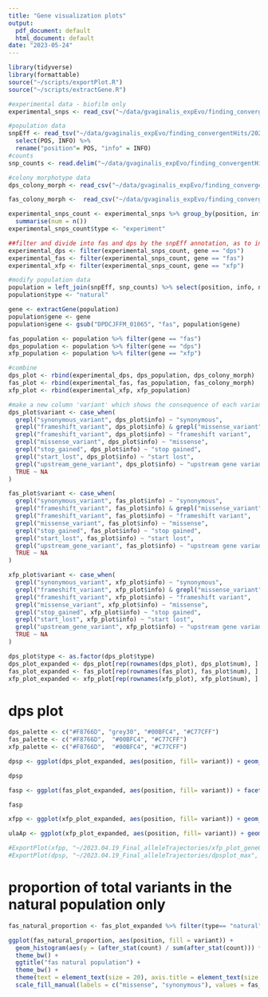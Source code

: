 ```yaml
---
title: "Gene visualization plots"
output:
  pdf_document: default
  html_document: default
date: "2023-05-24"
---
```

```r
library(tidyverse)
library(formattable)
source("~/scripts/exportPlot.R")
source("~/scripts/extractGene.R")
```

```r
#experimental data - biofilm only
experimental_snps <- read_csv("~/data/gvaginalis_expEvo/finding_convergentHits/2023.04.19_FindingConvergentHits/findingConvergentHits.csv") %>% filter(!(grepl("2022-04-12", ID)))  %>% mutate(strain = case_when(grepl("GV2", ID) ~ "GV2", grepl("14018", ID) ~ "14018")) %>% rename(position = "pos", info = "INFO") %>% filter(condition == "Biofilm")

#population data
snpEff <- read_tsv("~/data/gvaginalis_expEvo/finding_convergentHits/2023.01.17_snpCounts_popoolation/snpCounts/snpEff.tsv", skip= 8) %>% 
  select(POS, INFO) %>%
  rename("position"= POS, "info" = INFO)
#counts
snp_counts <- read.delim("~/data/gvaginalis_expEvo/finding_convergentHits/2023.01.17_snpCounts_popoolation/gapless_SNPcounts_perPosition.txt") 

#colony morphotype data
dps_colony_morph <- read_csv("~/data/gvaginalis_expEvo/finding_convergentHits/2023.04.19_FindingConvergentHits/dps_colony_morphotype_variants.csv") %>% mutate(type= gsub("colony_morph", "colony morphotype", type))

fas_colony_morph <-  read_csv("~/data/gvaginalis_expEvo/finding_convergentHits/2023.04.19_FindingConvergentHits/fas_colony_morphotype.csv") %>% mutate(strain = as.character(strain), type= gsub("colony_morph", "colony morphotype", type))
```



```r
experimental_snps_count <- experimental_snps %>% group_by(position, info, gene) %>%
  summarise(num = n())
experimental_snps_count$type <- "experiment"

##filter and divide into fas and dps by the snpEff annotation, as to include upstream variants.
experimental_dps <- filter(experimental_snps_count, gene == "dps")
experimental_fas <- filter(experimental_snps_count, gene == "fas")
experimental_xfp <- filter(experimental_snps_count, gene == "xfp")
```


```r
#modify population data
population = left_join(snpEff, snp_counts) %>% select(position, info, num)
population$type <- "natural"

gene <- extractGene(population)
population$gene <- gene
population$gene <- gsub("DPDCJFFM_01065", "fas", population$gene)

fas_population <- population %>% filter(gene == "fas")
dps_population <- population %>% filter(gene == "dps")
xfp_population <- population %>% filter(gene == "xfp")

#combine
dps_plot <- rbind(experimental_dps, dps_population, dps_colony_morph) 
fas_plot <- rbind(experimental_fas, fas_population, fas_colony_morph)
xfp_plot <- rbind(experimental_xfp, xfp_population) 

#make a new column 'variant' which shows the consequence of each variant as read in from info
dps_plot$variant <- case_when(
  grepl("synonymous_variant", dps_plot$info) ~ "synonymous",
  grepl("frameshift_variant", dps_plot$info) & grepl("missense_variant", dps_plot$info) ~ "frameshift variant, missense",
  grepl("frameshift_variant", dps_plot$info) ~ "frameshift variant",
  grepl("missense_variant", dps_plot$info) ~ "missense",
  grepl("stop_gained", dps_plot$info) ~ "stop gained",
  grepl("start_lost", dps_plot$info) ~ "start lost",
  grepl("upstream_gene_variant", dps_plot$info) ~ "upstream gene variant",
  TRUE ~ NA
)

fas_plot$variant <- case_when(
  grepl("synonymous_variant", fas_plot$info) ~ "synonymous", 
  grepl("frameshift_variant", fas_plot$info) & grepl("missense_variant", fas_plot$info) ~ "frameshift variant, missense",
  grepl("frameshift_variant", fas_plot$info) ~ "frameshift variant",
  grepl("missense_variant", fas_plot$info) ~ "missense",
  grepl("stop_gained", fas_plot$info) ~ "stop gained",
  grepl("start_lost", fas_plot$info) ~ "start lost",
  grepl("upstream_gene_variant", fas_plot$info) ~ "upstream gene variant",
  TRUE ~ NA
)

xfp_plot$variant <- case_when(
  grepl("synonymous_variant", xfp_plot$info) ~ "synonymous",
  grepl("frameshift_variant", xfp_plot$info) & grepl("missense_variant", xfp_plot$info) ~ "frameshift variant, missense",
  grepl("frameshift_variant", xfp_plot$info) ~ "frameshift variant",
  grepl("missense_variant", xfp_plot$info) ~ "missense",
  grepl("stop_gained", xfp_plot$info) ~ "stop gained",
  grepl("start_lost", xfp_plot$info) ~ "start lost",
  grepl("upstream_gene_variant", xfp_plot$info) ~ "upstream gene variant",
  TRUE ~ NA
)

```


```r
dps_plot$type <- as.factor(dps_plot$type)
dps_plot_expanded <- dps_plot[rep(rownames(dps_plot), dps_plot$num), ]
fas_plot_expanded <- fas_plot[rep(rownames(fas_plot), fas_plot$num), ]
xfp_plot_expanded <- xfp_plot[rep(rownames(xfp_plot), xfp_plot$num), ] %>% filter(gene == "xfp")

```

# dps plot 
```r
dps_palette <- c("#F8766D", "grey30", "#00BFC4", "#C77CFF")
fas_palette <- c("#F8766D",  "#00BFC4", "#C77CFF")
xfp_palette <- c("#F8766D",  "#00BFC4", "#C77CFF")

dpsp <- ggplot(dps_plot_expanded, aes(position, fill= variant)) + geom_histogram(position = "stack", binwidth = 5) + theme_bw() + facet_wrap(~type, dir = "v", scales= "free_y") + ggtitle("dps biofilm binwidth= 5bp") + theme_bw() + theme(text=element_text(size=14), legend.title = element_blank()) + scale_fill_manual(labels= c("missense", "stop gained", "synonymous", "upstream gene variant"), values= dps_palette)

dpsp

fasp <- ggplot(fas_plot_expanded, aes(position, fill= variant)) + facet_wrap(~type, dir = "v", scales="free_y") + geom_histogram(position = "stack", binwidth = 100) + theme_bw()  + ggtitle("fas biofilm binwidth= 100bp") + theme_bw() + theme(text=element_text(size=14), axis.title = element_text(size= 14), legend.title = element_blank()) + scale_fill_manual(labels= c("missense", "synonymous", "upstream gene variant"), values= fas_palette)

fasp

xfpp <- ggplot(xfp_plot_expanded, aes(position, fill= variant)) + geom_histogram(position = "stack", binwidth = 25) + theme_bw() + facet_wrap(~type, dir = "v", scales= "free_y") + ggtitle("xfp biofilm") + theme_bw() + theme(text=element_text(size=14), legend.title = element_blank()) + scale_fill_manual(labels= c( "missense", "synonymous", "upstream gene variant"), values= xfp_palette)

ulaAp <- ggplot(xfp_plot_expanded, aes(position, fill= variant)) + geom_histogram(position = "stack", binwidth = 25) + theme_bw() + facet_wrap(~type, dir = "v", scales= "free_y") + ggtitle("xfp biofilm") + theme_bw() + theme(text=element_text(size=14), legend.title = element_blank()) + scale_fill_manual(labels= c( "missense", "synonymous", "upstream gene variant"), values= xfp_palette)

#ExportPlot(xfpp, "~/2023.04.19_Final_alleleTrajectories/xfp_plot_geneOnly", height = 5, width = 8)
#ExportPlot(dpsp, "~/2023.04.19_Final_alleleTrajectories/dpsplot_max", height = 5, width = 8)

```

# proportion of total variants in the natural population only 
```r
fas_natural_proportion <- fas_plot_expanded %>% filter(type== "natural")

ggplot(fas_natural_proportion, aes(position, fill = variant)) +
  geom_histogram(aes(y = (after_stat(count) / sum(after_stat(count))) * 100), position = "stack", binwidth = 200) +
  theme_bw() +
  ggtitle("fas natural population") +
  theme_bw() +
  theme(text = element_text(size = 20), axis.title = element_text(size = 14), legend.title = element_blank()) +
  scale_fill_manual(labels = c("missense", "synonymous"), values = fas_palette) + ylab("% of total variants")
```